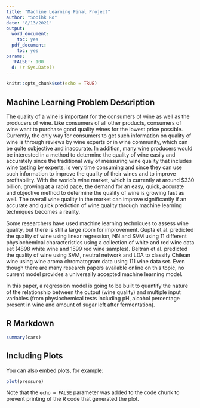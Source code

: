 ---
title: "Machine Learning Final Project"
author: "Sooihk Ro"
date: "8/13/2021"
output: 
  word_document:
    toc: yes
  pdf_document:
    toc: yes
params:
  'FALSE': 100
  d: !r Sys.Date()
---

```{r setup, include=FALSE}
knitr::opts_chunk$set(echo = TRUE)
```

## Machine Learning Problem Description
The quality of a wine is important for the consumers of wine as well as the producers of wine. Like consumers of all other products, consumers of wine want to purchase good quality wines for the lowest price possible. Currently, the only way for consumers to get such information on quality of wine is through reviews by wine experts or in wine community, which can be quite subjective and inaccurate. In addition, many wine producers would be interested in a method to determine the quality of wine easily and accurately since the traditional way of measuring wine quality that includes wine tasting by experts, is very time consuming and since they can use such information to improve the quality of their wines and to improve profitability. With the world’s wine market, which is currently at around $330 billion, growing at a rapid pace, the demand for an easy, quick, accurate and objective method to determine the quality of wine is growing fast as well. The overall wine quality in the market can improve significantly if an accurate and quick prediction of wine quality through machine learning techniques becomes a reality.

Some researchers have used machine learning techniques to assess wine quality, but there is still a large room for improvement. Gupta et al. predicted the quality of wine using linear regression, NN and SVM using 11 different physiochemical characteristics using a collection of white and red wine data set (4898 white wine and 1599 red wine samples). Beltran et al. predicted the quality of wine using SVM, neutral network and LDA to classify Chilean wine using wine aroma chromatogram data using 111 wine data set. Even though there are many research papers available online on this topic, no current model provides a universally accepted machine learning model. 

In this paper, a regression model is going to be built to quantify the nature of the relationship between the output (wine quality) and multiple input variables (from physiochemical tests including pH, alcohol percentage present in wine and amount of sugar left after fermentation). 


## R Markdown


```{r cars, echo=TRUE}
summary(cars)
```

## Including Plots

You can also embed plots, for example:

```{r pressure, echo=FALSE}
plot(pressure)
```

Note that the `echo = FALSE` parameter was added to the code chunk to prevent printing of the R code that generated the plot.
